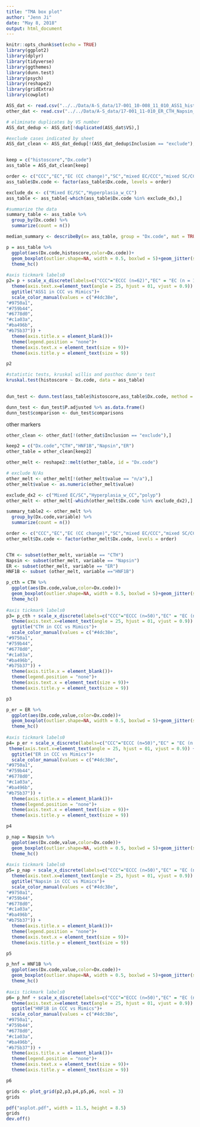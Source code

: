```yaml
---
title: "TMA box plot"
author: "Jenn Ji"
date: "May 8, 2018"
output: html_document
---
```


```r
knitr::opts_chunk$set(echo = TRUE)
library(ggplot2)
library(dplyr)
library(tidyverse)
library(ggthemes)
library(dunn.test)
library(psych)
library(reshape2)
library(gridExtra)
library(cowplot)
```

```r
ASS_dat <- read.csv("../../Data/A-S_data/17-001_10-008_11_010_ASS1_histoscore_R.csv", header=TRUE, stringsAsFactors = FALSE)
other_dat <- read.csv("../../Data/A-S_data/17-001_11-010_ER_CTH_Napsin_HNF.csv", header=TRUE, stringsAsFactors = FALSE)
```

```r
# eliminate duplicates by VS number
ASS_dat_dedup <- ASS_dat[!duplicated(ASS_dat$VS),]

#exclude cases indicated by sheet
ASS_dat_clean <- ASS_dat_dedup[!(ASS_dat_dedup$Inclusion == "exclude"),]


keep = c("histoscore","Dx.code")
ass_table = ASS_dat_clean[keep]

order <- c("CCC","EC","EC (CC change)","SC","mixed EC/CCC","mixed SC/CCC","Mixed EC/SC", "AS", "Hyperplasia_w_CC")
ass_table$Dx.code <- factor(ass_table$Dx.code, levels = order)

```

```r
exclude_dx <- c("Mixed EC/SC","Hyperplasia_w_CC")
ass_table <- ass_table[-which(ass_table$Dx.code %in% exclude_dx),]
```

```r
#summarize the data
summary_table <- ass_table %>% 
  group_by(Dx.code) %>% 
  summarize(count = n())

median_summary <- describeBy(x= ass_table, group = "Dx.code", mat = TRUE)
```


```r
p = ass_table %>%
  ggplot(aes(Dx.code,histoscore,color=Dx.code))+
  geom_boxplot(outlier.shape=NA, width = 0.5, boxlwd = 5)+geom_jitter(size = 1, width = 0.2, alpha = 0.8)+ 
  theme_hc()
  
#axis tickmark labels0
p2= p + scale_x_discrete(labels=c("CCC"="ECCC (n=62)","EC" = "EC (n = 132)","EC (CC change)" = "EC with CC change (n = 5)","SC" = "SC (n = 16)","mixed EC/CCC" = "Mixed EC/CCC (n = 2)","mixed SC/CCC" = "Mixed SC/CCC (n = 5)", "AS" = "AS (n = 11)"))+
  theme(axis.text.x=element_text(angle = 25, hjust = 01, vjust = 0.9)) +
  ggtitle("ASS1 in CCC vs Mimics")+
  scale_color_manual(values = c("#4dc38e",
"#9750a1",
"#759b44",
"#6778d0",
"#c1a03a",
"#ba496b",
"#b75b37")) +
  theme(axis.title.x = element_blank())+
  theme(legend.position = "none")+
  theme(axis.text.x = element_text(size = 9))+
  theme(axis.title.y = element_text(size = 9))

p2
```


```r
#statistic tests, kruskal willis and posthoc dunn's test
kruskal.test(histoscore ~ Dx.code, data = ass_table)

 
dun_test <- dunn.test(ass_table$histoscore,ass_table$Dx.code, method = "hs",list = FALSE)

dunn_test <- dun_test$P.adjusted %>% as.data.frame()
dunn_test$comparison <- dun_test$comparisons 
```

other markers
```r
other_clean <- other_dat[!(other_dat$Inclusion == "exclude"),]

keep2 = c("Dx.code","CTH","HNF1B","Napsin","ER")
other_table = other_clean[keep2]

other_melt <- reshape2::melt(other_table, id = "Dx.code")

# exclude N/As
other_melt <- other_melt[!(other_melt$value == "n/a"),]
other_melt$value <- as.numeric(other_melt$value)

```


```r
exclude_dx2 <- c("Mixed EC/SC","Hyperplasia_w_CC","polyp")
other_melt <- other_melt[-which(other_melt$Dx.code %in% exclude_dx2),]
```

```r
summary_table2 <- other_melt %>% 
  group_by(Dx.code,variable) %>% 
  summarize(count = n())
```

```r
order <- c("CCC","EC","EC (CC change)","SC","mixed EC/CCC","mixed SC/CCC","Mixed EC/SC", "AS", "Hyperplasia_w_CC")
other_melt$Dx.code <- factor(other_melt$Dx.code, levels = order)


CTH <- subset(other_melt, variable == "CTH")
Napsin <- subset(other_melt, variable == "Napsin")
ER <- subset(other_melt, variable == "ER")
HNF1B <- subset (other_melt, variable =="HNF1B")
```

```r
p_cth = CTH %>%
  ggplot(aes(Dx.code,value,color=Dx.code))+
  geom_boxplot(outlier.shape=NA, width = 0.5, boxlwd = 5)+geom_jitter(size = 1, width = 0.2, alpha = 0.8)+ 
  theme_hc()
  
#axis tickmark labels0
p3= p_cth + scale_x_discrete(labels=c("CCC"="ECCC (n=50)","EC" = "EC (n = 136)","EC (CC change)" = "EC with CC change (n = 5)","SC" = "SC (n = 16)","mixed EC/CCC" = "Mixed EC/CCC (n = 2)","mixed SC/CCC" = "Mixed SC/CCC (n = 5)", "AS" = "AS (n = 13)"))+
  theme(axis.text.x=element_text(angle = 25, hjust = 01, vjust = 0.9)) +
  ggtitle("CTH in CCC vs Mimics")+
  scale_color_manual(values = c("#4dc38e",
"#9750a1",
"#759b44",
"#6778d0",
"#c1a03a",
"#ba496b",
"#b75b37")) +
  theme(axis.title.x = element_blank())+
  theme(legend.position = "none")+
  theme(axis.text.x = element_text(size = 9))+
  theme(axis.title.y = element_text(size = 9))

p3
```

```r
p_er = ER %>%
  ggplot(aes(Dx.code,value,color=Dx.code))+
  geom_boxplot(outlier.shape=NA, width = 0.5, boxlwd = 5)+geom_jitter(size = 1, width = 0.2, alpha = 0.8)+ 
  theme_hc()
  
#axis tickmark labels0
p4= p_er + scale_x_discrete(labels=c("CCC"="ECCC (n=50)","EC" = "EC (n = 135)","EC (CC change)" = "EC with CC change (n = 5)","SC" = "SC (n = 14)","mixed EC/CCC" = "Mixed EC/CCC (n = 2)","mixed SC/CCC" = "Mixed SC/CCC (n = 5)", "AS" = "AS (n = 9)"))+
 theme(axis.text.x=element_text(angle = 25, hjust = 01, vjust = 0.9)) +
  ggtitle("ER in CCC vs Mimics")+
  scale_color_manual(values = c("#4dc38e",
"#9750a1",
"#759b44",
"#6778d0",
"#c1a03a",
"#ba496b",
"#b75b37")) +
  theme(axis.title.x = element_blank())+
  theme(legend.position = "none")+
  theme(axis.text.x = element_text(size = 9))+
  theme(axis.title.y = element_text(size = 9))

p4
```

```r
p_nap = Napsin %>%
  ggplot(aes(Dx.code,value,color=Dx.code))+
  geom_boxplot(outlier.shape=NA, width = 0.5, boxlwd = 5)+geom_jitter(size = 1, width = 0.2, alpha = 0.8)+ 
  theme_hc()
  
#axis tickmark labels0
p5= p_nap + scale_x_discrete(labels=c("CCC"="ECCC (n=50)","EC" = "EC (n = 136)","EC (CC change)" = "EC with CC change (n = 5)","SC" = "SC (n = 16)","mixed EC/CCC" = "Mixed EC/CCC (n = 2)","mixed SC/CCC" = "Mixed SC/CCC (n = 5)", "AS" = "AS (n = 6)"))+
  theme(axis.text.x=element_text(angle = 25, hjust = 01, vjust = 0.9)) +
  ggtitle("Napsin in CCC vs Mimics")+
  scale_color_manual(values = c("#4dc38e",
"#9750a1",
"#759b44",
"#6778d0",
"#c1a03a",
"#ba496b",
"#b75b37")) +
  theme(axis.title.x = element_blank())+
  theme(legend.position = "none")+
  theme(axis.text.x = element_text(size = 9))+
  theme(axis.title.y = element_text(size = 9))

p5
```

```r
p_hnf = HNF1B %>%
  ggplot(aes(Dx.code,value,color=Dx.code))+
  geom_boxplot(outlier.shape=NA, width = 0.5, boxlwd = 5)+geom_jitter(size = 1, width = 0.2, alpha = 0.8)+ 
  theme_hc()
  
#axis tickmark labels0
p6= p_hnf + scale_x_discrete(labels=c("CCC"="ECCC (n=50)","EC" = "EC (n = 136)","EC (CC change)" = "EC with CC change (n = 5)","SC" = "SC (n = 16)","mixed EC/CCC" = "Mixed EC/CCC (n = 2)","mixed SC/CCC" = "Mixed SC/CCC (n = 5)", "AS" = "AS (n = 13)"))+
  theme(axis.text.x=element_text(angle = 25, hjust = 01, vjust = 0.9)) +
  ggtitle("HNF1B in CCC vs Mimics")+
  scale_color_manual(values = c("#4dc38e",
"#9750a1",
"#759b44",
"#6778d0",
"#c1a03a",
"#ba496b",
"#b75b37")) +
  theme(axis.title.x = element_blank())+
  theme(legend.position = "none")+
  theme(axis.text.x = element_text(size = 9))+
  theme(axis.title.y = element_text(size = 9))

p6
```

```r
grids <- plot_grid(p2,p3,p4,p5,p6, ncol = 3)
grids

```

```r
pdf("asplot.pdf", width = 11.5, height = 8.5)
grids
dev.off()
```